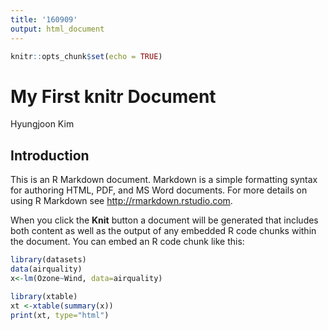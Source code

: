 ---
title: '160909'
output: html_document
---

```{r setup, include=FALSE}
knitr::opts_chunk$set(echo = TRUE)
```
# My First knitr Document
Hyungjoon Kim

## Introduction

This is an R Markdown document. Markdown is a simple formatting syntax for authoring HTML, PDF, and MS Word documents. For more details on using R Markdown see <http://rmarkdown.rstudio.com>.

When you click the **Knit** button a document will be generated that includes both content as well as the output of any embedded R code chunks within the document. You can embed an R code chunk like this:

```{r fitmodel}
library(datasets)
data(airquality)
x<-lm(Ozone~Wind, data=airquality)
```

```{r showtable, results="asis"}
library(xtable)
xt <-xtable(summary(x))
print(xt, type="html")
```

